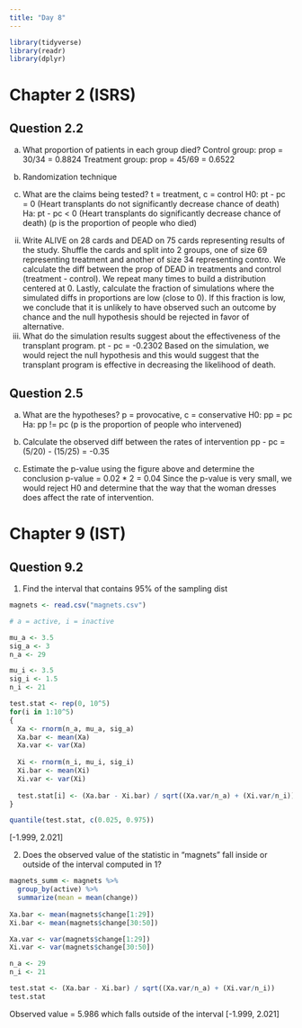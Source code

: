 ---
title: "Day 8"
---

```{r}
library(tidyverse)
library(readr)
library(dplyr)
```

# Chapter 2 (ISRS)

## Question 2.2

a. What proportion of patients in each group died?
  Control group: prop = 30/34 = 0.8824
  Treatment group: prop = 45/69 = 0.6522
  
b. Randomization technique
  i. What are the claims being tested?
    t = treatment, c = control
    H0: pt - pc = 0 (Heart transplants do not significantly decrease chance of death)
    Ha: pt - pc < 0  (Heart transplants do significantly decrease chance of death)
    (p is the proportion of people who died)
    
  ii. Write ALIVE on 28 cards and DEAD on 75 cards representing results of the study. Shuffle the cards and split into 2 groups, one of size 69 representing treatment and another of size 34 representing contro. We calculate the diff between the prop of DEAD in treatments and control (treatment - control). We repeat many times to build a distribution centered at 0. Lastly, calculate the fraction of simulations where the simulated diffs in proportions are low (close to 0). If this fraction is low, we conclude that it is unlikely to have observed such an outcome by chance and the null hypothesis should be rejected in favor of alternative. 
  iii. What do the simulation results suggest about the effectiveness of the transplant program.
    pt - pc = -0.2302
    Based on the simulation, we would reject the null hypothesis and this would suggest that the transplant program is effective in decreasing the likelihood of death. 
    
## Question 2.5

a. What are the hypotheses?
  p = provocative, c = conservative
  H0: pp = pc 
  Ha: pp != pc
  (p is the proportion of people who intervened)

b. Calculate the observed diff between the rates of intervention
  pp - pc = (5/20) - (15/25) = -0.35

c. Estimate the p-value using the figure above and determine the conclusion
  p-value = 0.02 * 2 = 0.04
  Since the p-value is very small, we would reject H0 and determine that the way that the woman dresses does affect the rate of intervention. 
  
  
# Chapter 9 (IST)

## Question 9.2
1. Find the interval that contains 95% of the sampling dist

```{r}
magnets <- read.csv("magnets.csv")

# a = active, i = inactive

mu_a <- 3.5
sig_a <- 3
n_a <- 29

mu_i <- 3.5
sig_i <- 1.5
n_i <- 21

test.stat <- rep(0, 10^5)
for(i in 1:10^5)
{
  Xa <- rnorm(n_a, mu_a, sig_a)
  Xa.bar <- mean(Xa)
  Xa.var <- var(Xa)
  
  Xi <- rnorm(n_i, mu_i, sig_i)
  Xi.bar <- mean(Xi)
  Xi.var <- var(Xi)
  
  test.stat[i] <- (Xa.bar - Xi.bar) / sqrt((Xa.var/n_a) + (Xi.var/n_i))
}

quantile(test.stat, c(0.025, 0.975))
```
[-1.999, 2.021]
    
2. Does the observed value of the statistic in "magnets" fall inside or outside of the interval computed in 1?

```{r}
magnets_summ <- magnets %>%
  group_by(active) %>%
  summarize(mean = mean(change))
  
Xa.bar <- mean(magnets$change[1:29])
Xi.bar <- mean(magnets$change[30:50])

Xa.var <- var(magnets$change[1:29])
Xi.var <- var(magnets$change[30:50])

n_a <- 29
n_i <- 21

test.stat <- (Xa.bar - Xi.bar) / sqrt((Xa.var/n_a) + (Xi.var/n_i))
test.stat
```
Observed value = 5.986 which falls outside of the interval [-1.999, 2.021]
